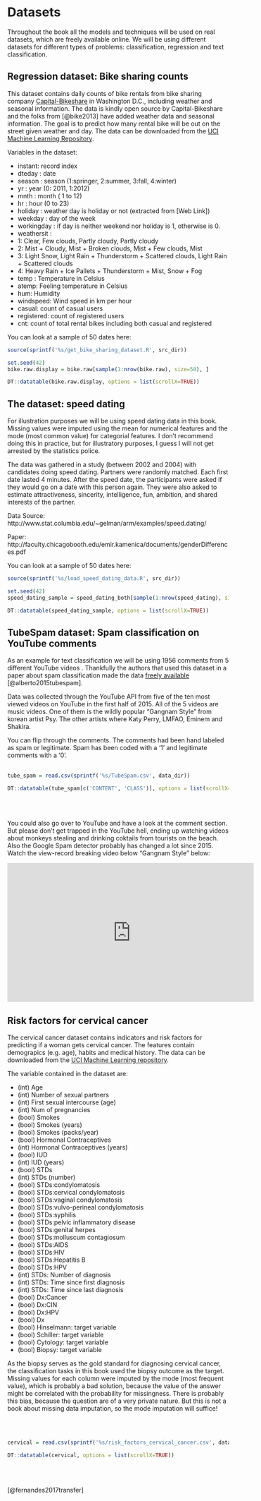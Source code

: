 # Datasets
Throughout the book all the models and techniques will be used on real datasets, which are freely available online. 
We will be using different datasets for different types of problems: classification, regression and text classification. 

## Regression dataset: Bike sharing counts
This dataset contains daily counts of bike rentals from bike sharing company [Capital-Bikeshare](https://www.capitalbikeshare.com/) in Washington D.C., including weather and seasonal information. 
The data is kindly open source by Capital-Bikeshare and the folks from [@bike2013] have added  weather data and seasonal information. The goal is to predict how many rental bike will be out on the street given weather and day. The data can be downloaded from the [UCI Machine Learning Repository](http://archive.ics.uci.edu/ml/datasets/Bike+Sharing+Dataset). 


Variables in the dataset:

- instant: record index
- dteday : date
- season : season (1:springer, 2:summer, 3:fall, 4:winter)
- yr : year (0: 2011, 1:2012)
- mnth : month ( 1 to 12)
- hr : hour (0 to 23)
- holiday : weather day is holiday or not (extracted from [Web Link])
- weekday : day of the week
- workingday : if day is neither weekend nor holiday is 1, otherwise is 0.
+ weathersit : 
- 1: Clear, Few clouds, Partly cloudy, Partly cloudy
- 2: Mist + Cloudy, Mist + Broken clouds, Mist + Few clouds, Mist
- 3: Light Snow, Light Rain + Thunderstorm + Scattered clouds, Light Rain + Scattered clouds
- 4: Heavy Rain + Ice Pallets + Thunderstorm + Mist, Snow + Fog
- temp : Temperature in Celsius
- atemp: Feeling temperature in Celsius
- hum: Humidity
- windspeed: Wind speed in km per hour
- casual: count of casual users
- registered: count of registered users
- cnt: count of total rental bikes including both casual and registered


You can look at a sample of 50 dates here:
```r
source(sprintf('%s/get_bike_sharing_dataset.R', src_dir))

set.seed(42)
bike.raw.display = bike.raw[sample(1:nrow(bike.raw), size=50), ]

DT::datatable(bike.raw.display, options = list(scrollX=TRUE))
```

## The dataset: speed dating
For illustration purposes we will be using speed dating data in this book.
Missing values were imputed using the mean for numerical features and the mode (most common value) for categorial features. I don't recommend doing this in practice, but for illustratory purposes, I guess I will not get arrested by the statistics police.

The data was gathered in a study (between 2002 and 2004) with candidates doing speed dating. Partners were randomly matched. Each first date lasted 4 minutes. After the speed date, the participants were asked if they would go on a date with this person again. They were also asked to estimate attractiveness, sincerity, intelligence, fun, ambition, and shared interests of the partner.

Data Source: http://www.stat.columbia.edu/~gelman/arm/examples/speed.dating/

Paper: http://faculty.chicagobooth.edu/emir.kamenica/documents/genderDifferences.pdf


You can look at a sample of 50 dates here:
```r
source(sprintf('%s/load_speed_dating_data.R', src_dir))

set.seed(42)
speed_dating_sample = speed_dating_both[sample(1:nrow(speed_dating), size=50), ]

DT::datatable(speed_dating_sample, options = list(scrollX=TRUE))
```

## TubeSpam dataset: Spam classification on YouTube comments {#TubeSpam}
As an example for text classification we will be using 1956 comments from 5 different YouTube videos . Thankfully the authors that used this dataset in a paper about spam classification made the data  [freely available](http://dcomp.sor.ufscar.br/talmeida/youtubespamcollection/) [@alberto2015tubespam].

Data was collected through the YouTube API from five of the ten most viewed videos
on YouTube in the first half of 2015. All of the 5 videos are music videos. One of them is the wildly popular "Gangnam Style" from korean artist Psy. The other artists where Katy Perry, LMFAO, Eminem and Shakira.


You can flip through the comments. The comments had been hand labeled as spam or legitimate.
Spam has been coded with a '1' and legitimate comments with a '0'.
<br />
<br />

```r
tube_spam = read.csv(sprintf('%s/TubeSpam.csv', data_dir))

DT::datatable(tube_spam[c('CONTENT', 'CLASS')], options = list(scrollX=TRUE))
```
<br />
<br />

You could also go over to YouTube and have a look at the comment section. But please don't get trapped in the YouTube hell, ending up watching videos about monkeys stealing and drinking coktails from tourists on the beach. Also the Google Spam detector probably has changed a lot since 2015. Watch the view-record breaking video below "Gangnam Style" below:

<iframe width="560" height="315" src="https://www.youtube.com/embed/9bZkp7q19f0" frameborder="0" allowfullscreen></iframe>

## Risk factors for cervical cancer

The cervical cancer dataset contains indicators and risk factors for predicting if a woman gets cervical cancer. The features contain demograpics (e.g. age), habits and medical history. The data can be downloaded from the [UCI Machine Learning repository](https://archive.ics.uci.edu/ml/datasets/Cervical+cancer+%28Risk+Factors%29).

The variable contained in the dataset are:

- (int) Age
- (int) Number of sexual partners
- (int) First sexual intercourse (age)
- (int) Num of pregnancies
- (bool) Smokes
- (bool) Smokes (years)
- (bool) Smokes (packs/year)
- (bool) Hormonal Contraceptives
- (int) Hormonal Contraceptives (years)
- (bool) IUD
- (int) IUD (years)
- (bool) STDs
- (int) STDs (number)
- (bool) STDs:condylomatosis
- (bool) STDs:cervical condylomatosis
- (bool) STDs:vaginal condylomatosis
- (bool) STDs:vulvo-perineal condylomatosis
- (bool) STDs:syphilis
- (bool) STDs:pelvic inflammatory disease
- (bool) STDs:genital herpes
- (bool) STDs:molluscum contagiosum
- (bool) STDs:AIDS
- (bool) STDs:HIV
- (bool) STDs:Hepatitis B
- (bool) STDs:HPV
- (int) STDs: Number of diagnosis
- (int) STDs: Time since first diagnosis
- (int) STDs: Time since last diagnosis
- (bool) Dx:Cancer
- (bool) Dx:CIN
- (bool) Dx:HPV
- (bool) Dx
- (bool) Hinselmann: target variable
- (bool) Schiller: target variable
- (bool) Cytology: target variable
- (bool) Biopsy: target variable

As the biopsy serves as the gold standard for diagnosing cervical cancer, the classification tasks in this book used the biopsy outcome as the target.
Missing values for each column were imputed by the mode (most frequent value), which is probably a bad solution, because the value of the answer might be correlated with the probability for missingness.
There is probably this bias, because the question are of a very private nature.
But this is not a book about missing data imputation, so the mode imputation will suffice!

<br />
<br />

```r
cervical = read.csv(sprintf('%s/risk_factors_cervical_cancer.csv', data_dir))

DT::datatable(cervical, options = list(scrollX=TRUE))
```
<br />
<br />



[@fernandes2017transfer]
